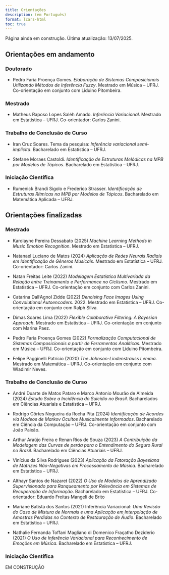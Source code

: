 ```yaml
---
title: Orientações
description: (em Português)
format: lcars-html
toc: true
---
```


::: {.callout-warning}
Página ainda em construção. Última atualização: 13/07/2025.
::: 

## Orientações em andamento
### Doutorado
* Pedro Faria Proença Gomes. *Elaboração de Sistemas Composicionais Utilizando Métodos de Inferência Fuzzy*. Mestrado em Música -- UFRJ. Co-orientação em conjunto com Liduino Pitombeira.

### Mestrado
* Matheus Raposo Lopes Saléh Amado. *Inferência Variacional*. Mestrado em Estatística -- UFRJ. Co-orientador: Carlos Zanini.

### Trabalho de Conclusão de Curso
* Iran Cruz Soares. Tema da pesquisa: *Inferência variacional semi-implícita*. Bacharelado em Estatística -- UFRJ.

* Stefane Moraes Castoldi. *Identificação de Estruturas Melódicas na MPB por Modelos de Tópicos*. Bacharelado em Estatística -- UFRJ.

### Iniciação Científica
* Rumenick Brandi Sigolo e Frederico Strasser. *Identificação de Estruturas Rítmicas na MPB por Modelos de Tópicos*. Bacharelado em Matemática Aplicada -- UFRJ.

## Orientações finalizadas
### Mestrado
* Karolayne Pereira Dessabato (2025) *Machine Learning Methods in Music Emotion Recognition*. Mestrado em Estatística -- UFRJ.

* Natanael Luciano de Matos (2024) *Aplicação de Redes Neurais Radiais em Identificação de Gêneros Musicais*. Mestrado em Estatística -- UFRJ. Co-orientador: Carlos Zanini.

* Natan Freitas Leite (2022) *Modelagem Estatística Multivariada da Relação entre Treinamento e Performance no Ciclismo*. Mestrado em Estatística -- UFRJ. Co-orientação em conjunto com Carlos Zanini.

* Catarina Dall'Agnol Zidde (2022) *Denoising Face Images Using Convolutional Autoencoders*. 2022. Mestrado em Estatística -- UFRJ. Co-orientação em conjunto com Ralph Silva.

* Dimas Soares Lima (2022) *Flexible Colaborative Filtering: A Bayesian Approach*. Mestrado em Estatística -- UFRJ. Co-orientação em conjunto com Marina Paez.

* Pedro Faria Proença Gomes (2022) *Formalização Computacional de Sistemas Composicionais a partir de Ferramentas Analíticas*. Mestrado em Música -- UFRJ. Co-orientação em conjunto com Liduino Pitombeira.

* Felipe Pagginelli Patrício (2020) *The Johnson-Lindenstrauss Lemma*. Mestrado em Matemática -- UFRJ. Co-orientação em conjunto com Wladimir Neves.

### Trabalho de Conclusão de Curso
* André Duarte de Matos Pataro e Marco Antonio Mourão de Almeida (2024) *Estudo Sobre a Incidência do Suicídio no Brasil*. Bacharelados em Ciências Atuariais e Estatística -- UFRJ.

* Rodrigo Côrtes Nogueira da Rocha Pita (2024) *Identificação de Acordes via Modeos de Markov Ocultos Musicalmente Informados*. Bacharelado em Ciência da Computação -- UFRJ. Co-orientação em conjunto com João Paixão.

* Arthur Araújo Freira e Renan Rios de Souza (2023) *A Contribuição da Modelagem das Curvas de perda para o Entendimento do Seguro Rural no Brasil*. Bacharelado em Ciências Atuariais -- UFRJ.

* Vinícius da Silva Rodrigues (2023) *Aplicação da Fatoração Bayesiana de Matrizes Não-Negativas em Processamento de Música*. Bacharelado em Estatística -- UFRJ.

* Althayr Santos de Nazaret (2022) *O Uso de Modelos de Aprendizado Supervisionado para Ranqueamento por Relevância em Sistemas de Recuperação de Informação*. Bacharelado em Estatística -- UFRJ. Co-orientador: Eduardo Freitas Mangeli de Brito

* Mariane Batista dos Santos (2021) Inferência Variacional: *Uma Revisão do Caso de Mistura de Normais e uma Aplicação em Interpolação de Amostras Perdidas no Contexto de Restauração de Áudio*. Bacharelado em Estatística -- UFRJ.

* Nathalie Fernanda Toffani Magliano di Domenico Fraçatho Deziderio (2021) *O Uso de Inferência Variacional para Reconhecimento de Emoções em Música*. Bacharelado em Estatística -- UFRJ.

### Iniciação Científica
EM CONSTRUÇÃO